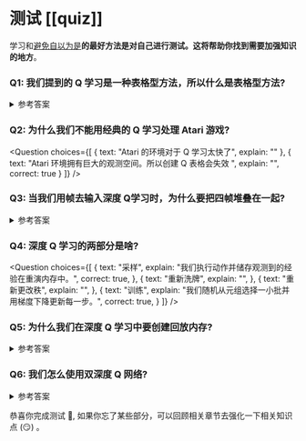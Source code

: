 # 测试 [[quiz]]

学习和[避免自以为是](https://www.coursera.org/lecture/learning-how-to-learn/illusions-of-competence-BuFzf)**的最好方法是对自己进行测试。**这将帮助你找到需要**加强知识的地方**。

### Q1: 我们提到的 Q 学习是一种表格型方法，所以什么是表格型方法?

<details>
<summary>参考答案</summary>

*表格型方法*是针对状态和动作空间足够小去用数组或元组表现估计价值函数的问题类型的方法。**Q 学习** 是一个表格型方法的例子，其表被用于表示不同的状态-动作对的值。


</details>

### Q2: 为什么我们不能用经典的 Q 学习处理 Atari 游戏?

<Question
	choices={[
		{
			text: "Atari 的环境对于 Q 学习太快了",
			explain: ""
		},
		{
			text: "Atari 环境拥有巨大的观测空间。所以创建 Q 表格会失效 ",
			explain: "",
      correct: true
		}
	]}
/>


### Q3: 当我们用帧去输入深度 Q学习时，为什么要把四帧堆叠在一起?

<details>
<summary>参考答案</summary>

我们堆叠在一起因为他帮助我们**解决了时序限制**的问题：一帧没有足够的时序信息。举个例子，在 pong 中，我们的智能体**在一帧中无法判断球的方向**。

<img src="https://huggingface.co/datasets/huggingface-deep-rl-course/course-images/resolve/main/en/unit4/temporal-limitation.jpg" alt="Temporal limitation"/>
<img src="https://huggingface.co/datasets/huggingface-deep-rl-course/course-images/resolve/main/en/unit4/temporal-limitation-2.jpg" alt="Temporal limitation"/>


</details>


### Q4: 深度 Q 学习的两部分是啥?

<Question
	choices={[
		{
			text: "采样",
			explain: "我们执行动作并储存观测到的经验在重演内存中。",
      correct: true,
		},
		{
			text: "重新洗牌",
			explain: "",
		},
    {
      text: "重新更改秩",
      explain: "",
    },
    {
			text: "训练",
			explain: "我们随机从元组选择一小批并用梯度下降更新每一步。",
      correct: true,
		}
	]}
/>

### Q5: 为什么我们在深度 Q 学习中要创建回放内存?

<details>
   <summary>参考答案</summary>

1. **在训练中制造更多更有效的经验**。
通常，在线强化学习中，智能体会与环境交互，获得经验（状态，动作，奖励和下一个状态），学习这些（更新神经网络），抛弃他们这种做法并不高效。经验回放帮助训练中使用**经验更高效**。我们使用一个回放缓冲在**训练中重复使用**来节省经验采样。这使得智能体在**同样的经验中学习多次**。

2. **避免忘记之前所学并且减少经验间的相关性**.
- 现在的问题是如果我们给了一个序列的经验采样在我们的神经网络中，他会倾向于在得到**新经验后忘记之前的经验**。举个例子，如果智能体现在在第一阶段下一步在第二阶段，这两个是不同的，这就使得智能体忘记了在第一阶段干了啥。


</details>

### Q6: 我们怎么使用双深度 Q 网络?


<details>
  <summary>参考答案</summary>
当我们计算 Q 目标时，我们使用两个网络在目标 Q 值生成中解除动作选择。我们：

- 使用 **DQN 网络** 去为下一个状态筛选最佳动作（有最高 Q 值的动作）。
- 使用 **目标网络** 去计算下一个状态的目标 Q 值的采取动作


</details>


恭喜你完成测试 🥳, 如果你忘了某些部分，可以回顾相关章节去强化一下相关知识点 (😏) 。
